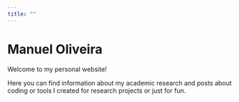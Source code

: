 ```yaml
---
title: ""
---
```


# Manuel Oliveira

Welcome to my personal website!

Here you can find information about my academic research and posts about coding or tools I created for research projects or just for fun.
